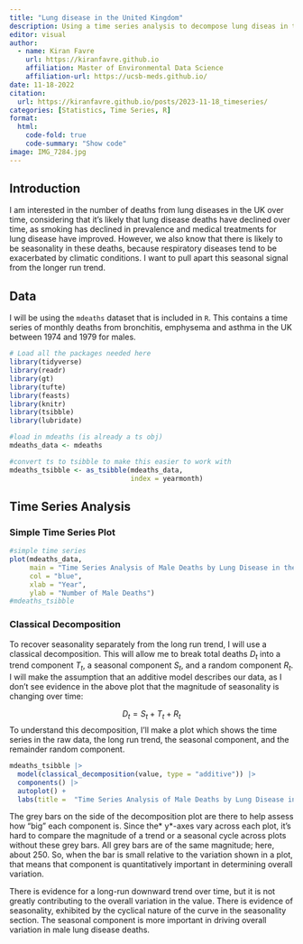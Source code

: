 ```yaml
---
title: "Lung disease in the United Kingdom"
description: Using a time series analysis to decompose lung diseas in the UK
editor: visual
author:
  - name: Kiran Favre
    url: https://kiranfavre.github.io
    affiliation: Master of Environmental Data Science
    affiliation-url: https://ucsb-meds.github.io/
date: 11-18-2022
citation: 
  url: https://kiranfavre.github.io/posts/2023-11-18_timeseries/ 
categories: [Statistics, Time Series, R]
format:
  html:
    code-fold: true
    code-summary: "Show code"
image: IMG_7284.jpg
---
```


## Introduction

I am interested in the number of deaths from lung diseases in the UK over time, considering that it's likely that lung disease deaths have declined over time, as smoking has declined in prevalence and medical treatments for lung disease have improved. However, we also know that there is likely to be seasonality in these deaths, because respiratory diseases tend to be exacerbated by climatic conditions. I want to pull apart this seasonal signal from the longer run trend.

## Data

I will be using the `mdeaths` dataset that is included in `R`. This contains a time series of monthly deaths from bronchitis, emphysema and asthma in the UK between 1974 and 1979 for males.

```r
# Load all the packages needed here
library(tidyverse)
library(readr)
library(gt)
library(tufte)
library(feasts)
library(knitr)
library(tsibble)
library(lubridate)
```

```r
#load in mdeaths (is already a ts obj)
mdeaths_data <- mdeaths 

#convert ts to tsibble to make this easier to work with
mdeaths_tsibble <- as_tsibble(mdeaths_data,
                              index = yearmonth)  
```

## Time Series Analysis

### Simple Time Series Plot

```r
#simple time series
plot(mdeaths_data,
     main = "Time Series Analysis of Male Deaths by Lung Disease in the UK",
     col = "blue",
     xlab = "Year",
     ylab = "Number of Male Deaths")
#mdeaths_tsibble
```

### Classical Decomposition

To recover seasonality separately from the long run trend, I will use a classical decomposition. This will allow me to break total deaths $D_t$ into a trend component $T_t$, a seasonal component $S_t$, and a random component $R_t$. I will make the assumption that an additive model describes our data, as I don't see evidence in the above plot that the magnitude of seasonality is changing over time:

$$D_t = S_t + T_t + R_t$$ To understand this decomposition, I'll make a plot which shows the time series in the raw data, the long run trend, the seasonal component, and the remainder random component.

```r
mdeaths_tsibble |> 
  model(classical_decomposition(value, type = "additive")) |>
  components() |> 
  autoplot() +
  labs(title =  "Time Series Analysis of Male Deaths by Lung Disease in the UK")
```

The grey bars on the side of the decomposition plot are there to help assess how "big" each component is. Since the\* y\*-axes vary across each plot, it's hard to compare the magnitude of a trend or a seasonal cycle across plots without these grey bars. All grey bars are of the same magnitude; here, about 250. So, when the bar is small relative to the variation shown in a plot, that means that component is quantitatively important in determining overall variation.

There is evidence for a long-run downward trend over time, but it is not greatly contributing to the overall variation in the value. There is evidence of seasonality, exhibited by the cyclical nature of the curve in the seasonality section. The seasonal component is more important in driving overall variation in male lung disease deaths.
